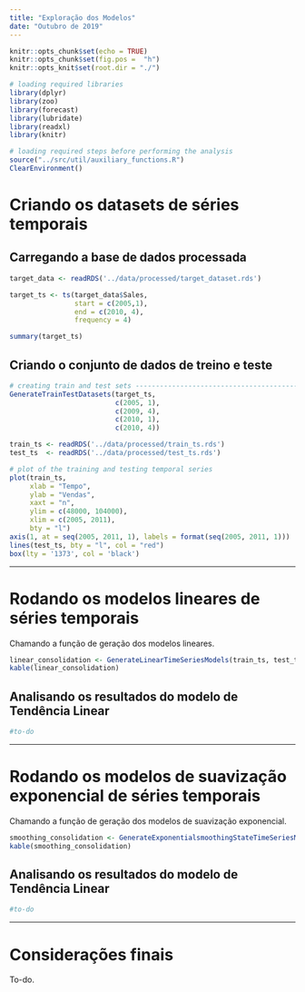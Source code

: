 ```yaml
---
title: "Exploração dos Modelos"
date: "Outubro de 2019"
---
```


```r
knitr::opts_chunk$set(echo = TRUE)
knitr::opts_chunk$set(fig.pos =  "h")
knitr::opts_knit$set(root.dir = "./")

# loading required libraries
library(dplyr)
library(zoo)
library(forecast)
library(lubridate)
library(readxl)
library(knitr)
```

```r
# loading required steps before performing the analysis
source("../src/util/auxiliary_functions.R")
ClearEnvironment()
```

# Criando os datasets de séries temporais

## Carregando a base de dados processada

```r
target_data <- readRDS('../data/processed/target_dataset.rds')

target_ts <- ts(target_data$Sales, 
                start = c(2005,1), 
                end = c(2010, 4), 
                frequency = 4)

summary(target_ts)
```

## Criando o conjunto de dados de treino e teste

```r
# creating train and test sets ------------------------------------------------
GenerateTrainTestDatasets(target_ts,
                          c(2005, 1),
                          c(2009, 4),
                          c(2010, 1),
                          c(2010, 4))

train_ts <- readRDS('../data/processed/train_ts.rds')
test_ts  <- readRDS('../data/processed/test_ts.rds')

# plot of the training and testing temporal series
plot(train_ts, 
     xlab = "Tempo", 
     ylab = "Vendas", 
     xaxt = "n", 
     ylim = c(48000, 104000), 
     xlim = c(2005, 2011), 
     bty = "l")
axis(1, at = seq(2005, 2011, 1), labels = format(seq(2005, 2011, 1)))
lines(test_ts, bty = "l", col = "red")
box(lty = '1373', col = 'black')
```

*******************************************************************************

# Rodando os modelos lineares de séries temporais

Chamando a função de geração dos modelos lineares.

```r
linear_consolidation <- GenerateLinearTimeSeriesModels(train_ts, test_ts)
kable(linear_consolidation)
```

## Analisando os resultados do modelo de Tendência Linear

```r
#to-do
```

*******************************************************************************

# Rodando os modelos de suavização exponencial de séries temporais

Chamando a função de geração dos modelos de suavização exponencial.

```r
smoothing_consolidation <- GenerateExponentialsmoothingStateTimeSeriesModel(target_ts, train_ts, test_ts)
kable(smoothing_consolidation)
```

## Analisando os resultados do modelo de Tendência Linear

```r
#to-do
```

*******************************************************************************

# Considerações finais

To-do.

